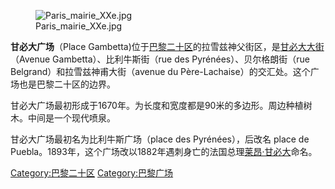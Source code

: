 [[Image:Paris_mairie_XXe.jpg|thumbnail]]

'''甘必大广场'''（Place Gambetta)位于[[巴黎二十区|巴黎二十区]]的拉雪兹神父街区，是[[甘必大大街|甘必大大街]]（Avenue Gambetta）、比利牛斯街（rue des Pyrénées）、贝尔格朗街（rue Belgrand）和拉雪兹神甫大街（avenue du Père-Lachaise）的交汇处。这个广场也是巴黎二十区的边界。

甘必大广场最初形成于1670年。为长度和宽度都是90米的多边形。周边种植树木。中间是一个现代喷泉。

甘必大广场最初名为比利牛斯广场（place des Pyrénées），后改名 place de Puebla。1893年，这个广场改以1882年遇刺身亡的法国总理[[莱昂·甘必大|莱昂·甘必大]]命名。
[[Category:巴黎二十区|Category:巴黎二十区]]
[[Category:巴黎广场|Category:巴黎广场]]